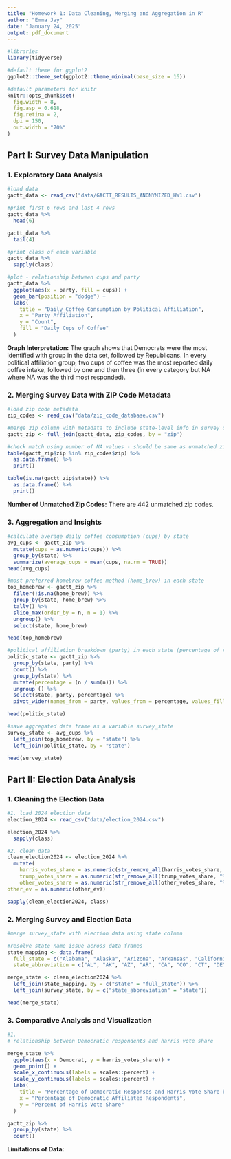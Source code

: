 ```yaml
---
title: "Homework 1: Data Cleaning, Merging and Aggregation in R"
author: "Emma Jay"
date: "January 24, 2025"
output: pdf_document
---
```

```r
#libraries
library(tidyverse)

#default theme for ggplot2
ggplot2::theme_set(ggplot2::theme_minimal(base_size = 16))

#default parameters for knitr
knitr::opts_chunk$set(
  fig.width = 8,
  fig.asp = 0.618,
  fig.retina = 2,
  dpi = 150, 
  out.width = "70%"
)
```


## Part I: Survey Data Manipulation

### 1. Exploratory Data Analysis

```r
#load data
gactt_data <- read_csv("data/GACTT_RESULTS_ANONYMIZED_HW1.csv")

#print first 6 rows and last 4 rows
gactt_data %>%
  head(6)

gactt_data %>%
  tail(4)

#print class of each variable
gactt_data %>%
  sapply(class)

#plot - relationship between cups and party
gactt_data %>%
  ggplot(aes(x = party, fill = cups)) +
  geom_bar(position = "dodge") +
  labs(
    title = "Daily Coffee Consumption by Political Affiliation",
    x = "Party Affiliation",
    y = "Count", 
    fill = "Daily Cups of Coffee"
  )
```
__Graph Interpretation:__
The graph shows that Democrats were the most identified with group in the data set, followed by Republicans. In every political affiliation group, two cups of coffee was the most reported daily coffee intake, followed by one and then three (in every category but NA where NA was the third most responded). 

### 2. Merging Survey Data with ZIP Code Metadata

```r
#load zip code metadata
zip_codes <- read_csv("data/zip_code_database.csv")

#merge zip column with metadata to include state-level info in survey dataset
gactt_zip <- full_join(gactt_data, zip_codes, by = "zip")

#check match using number of NA values - should be same as unmatched zip
table(gactt_zip$zip %in% zip_codes$zip) %>%
  as.data.frame() %>%
  print()

table(is.na(gactt_zip$state)) %>%
  as.data.frame() %>%
  print()

```
__Number of Unmatched Zip Codes:__ 
There are 442 unmatched zip codes.

### 3. Aggregation and Insights
```r
#calculate average daily coffee consumption (cups) by state
avg_cups <- gactt_zip %>%
  mutate(cups = as.numeric(cups)) %>%
  group_by(state) %>%
  summarize(average_cups = mean(cups, na.rm = TRUE)) 
head(avg_cups)

#most preferred homebrew coffee method (home_brew) in each state
top_homebrew <- gactt_zip %>%
  filter(!is.na(home_brew)) %>%
  group_by(state, home_brew) %>%
  tally() %>%
  slice_max(order_by = n, n = 1) %>%
  ungroup() %>%
  select(state, home_brew)

head(top_homebrew)

#political affiliation breakdown (party) in each state (percentage of respondents identifying with democratic and republican)
politic_state <- gactt_zip %>%
  group_by(state, party) %>%
  count() %>%
  group_by(state) %>%
  mutate(percentage = (n / sum(n))) %>%
  ungroup () %>%
  select(state, party, percentage) %>%
  pivot_wider(names_from = party, values_from = percentage, values_fill = list(percentage = 0))

head(politic_state)

#save aggregated data frame as a variable survey_state
survey_state <- avg_cups %>%
  left_join(top_homebrew, by = "state") %>%
  left_join(politic_state, by = "state")

head(survey_state)
```

## Part II: Election Data Analysis

### 1. Cleaning the Election Data
```r
#1. load 2024 election data
election_2024 <- read_csv("data/election_2024.csv")

election_2024 %>%
  sapply(class)

#2. clean data
clean_election2024 <- election_2024 %>%
  mutate(
    harris_votes_share = as.numeric(str_remove_all(harris_votes_share, "%"))/ 100,
    trump_votes_share = as.numeric(str_remove_all(trump_votes_share, "%")) / 100,
    other_votes_share = as.numeric(str_remove_all(other_votes_share, "%")) / 100,
other_ev = as.numeric(other_ev))

sapply(clean_election2024, class)
```
### 2. Merging Survey and Election Data
```r
#merge survey_state with election data using state column

#resolve state name issue across data frames
state_mapping <- data.frame(
  full_state = c("Alabama", "Alaska", "Arizona", "Arkansas", "California", "Colorado", "Connecticut", "Delaware", "Florida", "Georgia", "Hawaii", "Idaho", "Illinois", "Indiana", "Iowa", "Kansas", "Kentucky", "Louisiana", "Maine", "Maryland", "Massachusetts", "Michigan", "Minnesota", "Mississippi", "Missouri", "Montana", "Nebraska", "Nevada", "New Hampshire", "New Jersey", "New Mexico", "New York", "North Carolina", "North Dakota", "Ohio", "Oklahoma", "Oregon", "Pennsylvania", "Rhode Island", "South Carolina", "South Dakota", "Tennessee", "Texas", "Utah", "Vermont", "Virginia", "Washington", "West Virginia", "Wisconsin", "Wyoming"),
  state_abbreviation = c("AL", "AK", "AZ", "AR", "CA", "CO", "CT", "DE", "FL", "GA", "HI", "ID", "IL", "IN", "IA", "KS", "KY", "LA", "ME", "MD", "MA", "MI", "MN", "MS", "MO", "MT", "NE", "NV", "NH", "NJ", "NM", "NY", "NC", "ND", "OH", "OK", "OR", "PA", "RI", "SC", "SD", "TN", "TX", "UT", "VT", "VA", "WA", "WV", "WI", "WY"))

merge_state <- clean_election2024 %>%
  left_join(state_mapping, by = c("state" = "full_state")) %>%
  left_join(survey_state, by = c("state_abbreviation" = "state"))

head(merge_state)
```

### 3. Comparative Analysis and Visualization

```r
#1. 
# relationship between Democratic respondents and harris vote share

merge_state %>%
  ggplot(aes(x = Democrat, y = harris_votes_share)) +
  geom_point() +
  scale_x_continuous(labels = scales::percent) +
  scale_y_continuous(labels = scales::percent) +
  labs(
    title = "Percentage of Democratic Responses and Harris Vote Share by State",
    x = "Percentage of Democratic Affiliated Respondents",
    y = "Percent of Harris Vote Share"
  )

gactt_zip %>%
  group_by(state) %>%
  count()
```
__Limitations of Data:__ 


